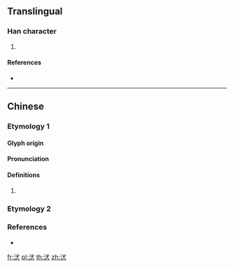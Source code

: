 {{character info/new}}
==Translingual==

===Han character===
{{Han char|rn=85|rad=水|as=04|sn=7|four=33134|canj=EIK|ids=⿰氵犬}}

# {{defn|Han|sort=水04}}

====References====
* {{Han ref|kx=0608.010|dkj=17161|dj=1001.060|hdz=31561.010|uh=6C71|ud=27761|bh=CB51|bd=52049}}

----

==Chinese==

===Etymology 1===
{{zh-forms}}

====Glyph origin====
{{Han etym}}

====Pronunciation====
{{zh-pron
|m=quǎn
|c=gyun2
|mc=y
|oc=y
|cat=
}}

====Definitions====
{{zh-hanzi}}

# {{rfdef|zh}}

===Etymology 2===
{{zh-see|汰|v}}

===References===
* {{R:twedu|B02033}}

[[fr:汱]]
[[pl:汱]]
[[th:汱]]
[[zh:汱]]